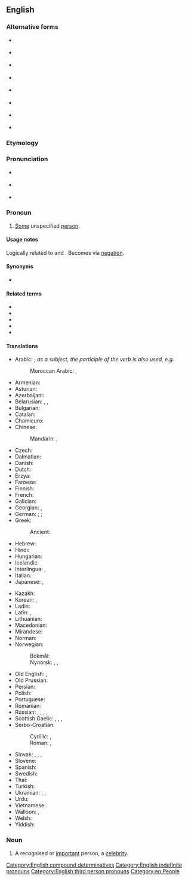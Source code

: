 {{also|some-body|some body}}
==English==

===Alternative forms===
* {{l|en|some body}} {{qualifier|obsolete}}
* {{l|en|some-body}} {{qualifier|obsolete}}
* {{l|en|somebuddy}} {{qualifier|eye dialect}}
* {{l|en|sombuddy}} {{qualifier|eye dialect}}
* {{l|en|somebudy}} {{qualifier|eye dialect}}
* {{l|en|sombudy}} {{qualifier|eye dialect}}
* {{l|en|sumbody}} {{qualifier|eye dialect}}
* {{l|en|sumbuddy}} {{qualifier|eye dialect}}

===Etymology===
{{compound|en|some|body}}

===Pronunciation===
* {{a|UK}} {{IPA|en|/ˈsʌmbədɪ/}}
* {{a|US}} {{IPA|en|/ˈsʌmbʌdi/|/ˈsʌmbədi/|/ˈsʌmbɑdi/}}
* {{audio|en|en-us-somebody.ogg|Audio (US)}}

===Pronoun===
{{en-pron}}

# [[some|Some]] unspecified [[person]].
#: {{ux|en|'''Somebody''' has to clean this mess up.}}

====Usage notes====
Logically related to {{m|en|everybody}} and {{m|en|nobody}}. Becomes {{m|en|nobody}} via [[negation]].

====Synonyms====
* {{l|en|someone}}

====Related terms====
* {{l|en|nobody}}
* {{l|en|everybody}}
* {{l|en|anybody}}
* {{l|en|somewhere}}
* {{l|en|something}}

====Translations====
{{trans-top|some unspecified person}}
* Arabic: {{t+|ar|أَحَد|m}}; ''as a subject, the participle of the verb is also used, e.g.'' {{l|ar||سَأَلَ سائِلٌ|t=somebody asked|lit=an asker asked}}
*: Moroccan Arabic: {{t|ary|شي حد|tr=ši ḥadd}}, {{t|ary|شي واحد|tr=ši wāḥed}}
* Armenian: {{t+|hy|մեկ|alt=մեկը}}
* Asturian: {{t+|ast|daquién}}
* Azerbaijani: {{t+|az|kimsə}}
* Belarusian: {{t|be|хто́сьці|sc=Cyrl}}, {{t|be|хтось|sc=Cyrl}}, {{t|be|не́хта|sc=Cyrl}}
* Bulgarian: {{t|bg|някой|sc=Cyrl}}
* Catalan: {{t+|ca|algú}}
* Chamicuro: {{t|ccc|ana'shanaye}}
* Chinese:
*: Mandarin: {{t+|cmn|有人|tr=yǒurén|sc=Hani}}, {{t+|cmn|某人|tr=mǒurén|sc=Hani}}
* Czech: {{t+|cs|někdo|m}}
* Dalmatian: {{t|dlm|čertjoin}}
* Danish: {{t+|da|nogen}}
* Dutch: {{t+|nl|iemand}}
* Erzya: {{t|myv|конаяк}}
* Faroese: {{t|fo|onkur}}
* Finnish: {{t+|fi|joku}}
* French: {{t+|fr|quelqu'un}}
* Galician: {{t+|gl|alguén}}
* Georgian: {{t|ka|ვიღაც}}, {{t|ka|ვინმე}}
* German: {{t+|de|jemand}}; {{t+|de|einer}}; {{q|colloquial}} {{t+|de|wer}}
* Greek: {{t+|el|κάποιος}}
*: Ancient: {{t|grc|τις}}
* Hebrew: {{t|he|מִישֶׁהוּ|tr=míshehu}}
* Hindi: {{t+|hi|कोई|sc=Deva}}
* Hungarian: {{t+|hu|valaki}}
* Icelandic: {{t+|is|einhver|m}}
* Interlingua: {{t|ia|alicuno}}, {{t|ia|alcuno}}
* Italian: {{t+|it|qualcuno}}
* Japanese: {{t|ja|誰か|tr=だれか, dareka}}, {{t|ja|[[或る]][[人]]|tr=あるひと, aru hito}}
{{trans-mid}}
* Kazakh: {{t|kk|біреу|sc=Cyrl}}
* Korean: {{t|ko|누군가}}, {{t|ko|[[어떤]] [[사람]]}}
* Ladin: {{t|lld|zachei}}
* Latin: {{t+|la|aliquis|m|f}}, {{t|la|aliquid|n}}
* Lithuanian: {{t|lt|kažkas}}
* Macedonian: {{t|mk|некој|m|sc=Cyrl}}
* Mirandese: {{t|mwl|alguien}}
* Norman: {{t|nrf|tchitch'un}}
* Norwegian:
*: Bokmål: {{t+|nb|noen}}
*: Nynorsk: {{t|nn|einkvan|m}}, {{t|nn|eikor|f}}, {{t|nn|nokon}}
* Old English: {{t|ang|sum mann}}, {{t|ang|sum}}
* Old Prussian: {{t-simple|prg|aīnunts}}
* Persian: {{t+|fa|کسی|tr=kasi}}
* Polish: {{t+|pl|ktoś|m}}
* Portuguese: {{t+|pt|alguém}}
* Romanian: {{t+|ro|cineva}}
* Russian: {{t+|ru|кто́-то}}, {{t+|ru|кто-нибу́дь}}, {{t+|ru|не́кто}}, {{t+|ru|кто-ли́бо}}, {{t+|ru|кое-кто́}}
* Scottish Gaelic: {{t|gd|cuideigin}}, {{qualifier|male}} {{t|gd|duin'-eigin}}, {{qualifier|male}} {{t|gd|feareigin}}, {{qualifier|female}} {{t|gd|tè-eigin}}
* Serbo-Croatian:
*: Cyrillic: {{qualifier|Bosnian, Serbian}} {{t|sh|неко|m|sc=Cyrl}}, {{qualifier|Croatian}} {{t|sh|нетко|m|sc=Cyrl}}
*: Roman: {{qualifier|Bosnian, Serbian}} {{t+|sh|neko|m}}, {{qualifier|Croatian}} {{t|sh|netko|m}}
* Slovak: {{t+|sk|niekto|m}}, {{t|sk|dakto|m}}, {{t|sk|voľakto}}, {{t|sk|ktosi}}
* Slovene: {{t+|sl|nekdó}}
* Spanish: {{t+|es|alguien}}
* Swedish: {{t+|sv|någon}}
* Thai: {{t|th|บางคน}}
* Turkish: {{t+|tr|kimse}}
* Ukrainian: {{t+|uk|хтось|sc=Cyrl}}, {{t+|uk|хто-не́будь}}, {{t+|uk|де́хто}}
* Urdu: {{t|ur|کوئی|tr=koī|sc=ur-Arab}}
* Vietnamese: {{t|vi|ai đó}}
* Walloon: {{t+|wa|ene sakî}}, {{t|wa|kéconk}}
* Welsh: {{t+|cy|rhywun|m}}
* Yiddish: {{t|yi|עמעצער}}
{{trans-bottom}}

===Noun===
{{en-noun}}

# A recognised or [[important]] person, a [[celebrity]].
#: {{ux|en|I'm tired of being a nobody – I want to be a '''somebody'''.}}

[[Category:English compound determinatives]]
[[Category:English indefinite pronouns]]
[[Category:English third person pronouns]]
[[Category:en:People]]